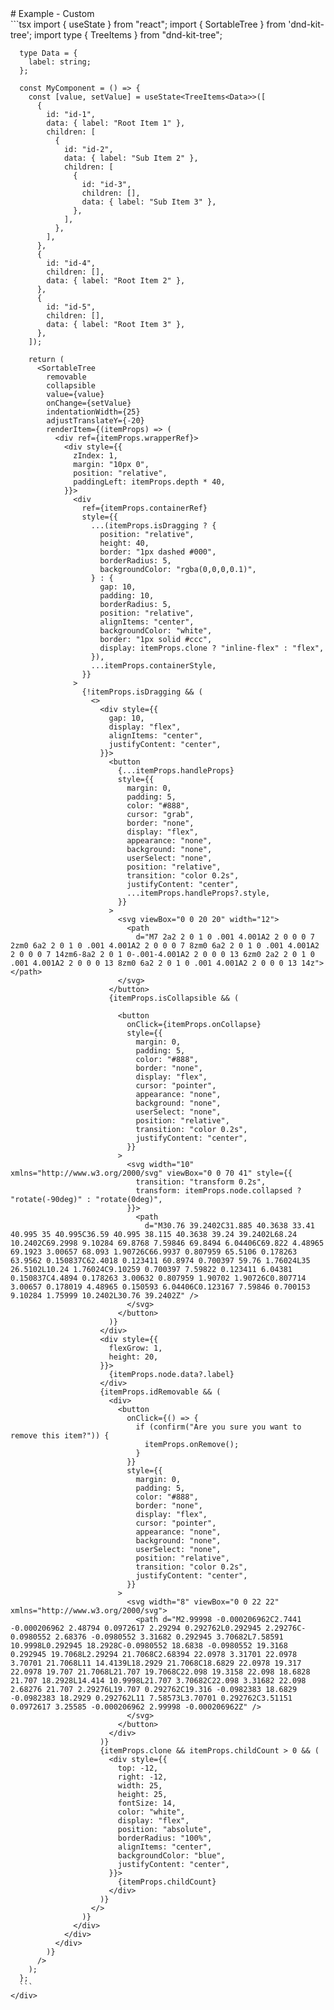 
<Meta title="Example - Custom" />

<div className="sb-container">
  <div className='sb-section-title'>
    # Example - Custom
  </div>
  <div className="sb-section">
    <div className="sb-section-content">
      ```tsx
      import { useState } from "react";
      import { SortableTree } from 'dnd-kit-tree';
      import type { TreeItems } from "dnd-kit-tree";

      type Data = {
        label: string;
      };

      const MyComponent = () => {
        const [value, setValue] = useState<TreeItems<Data>>([
          {
            id: "id-1",
            data: { label: "Root Item 1" },
            children: [
              {
                id: "id-2",
                data: { label: "Sub Item 2" },
                children: [
                  {
                    id: "id-3",
                    children: [],
                    data: { label: "Sub Item 3" },
                  },
                ],
              },
            ],
          },
          {
            id: "id-4",
            children: [],
            data: { label: "Root Item 2" },
          },
          {
            id: "id-5",
            children: [],
            data: { label: "Root Item 3" },
          },
        ]);

        return (
          <SortableTree
            removable
            collapsible
            value={value}
            onChange={setValue}
            indentationWidth={25}
            adjustTranslateY={-20}
            renderItem={(itemProps) => (
              <div ref={itemProps.wrapperRef}>
                <div style={{
                  zIndex: 1,
                  margin: "10px 0",
                  position: "relative",
                  paddingLeft: itemProps.depth * 40,
                }}>
                  <div
                    ref={itemProps.containerRef}
                    style={{
                      ...(itemProps.isDragging ? {
                        position: "relative",
                        height: 40,
                        border: "1px dashed #000",
                        borderRadius: 5,
                        backgroundColor: "rgba(0,0,0,0.1)",
                      } : {
                        gap: 10,
                        padding: 10,
                        borderRadius: 5,
                        position: "relative",
                        alignItems: "center",
                        backgroundColor: "white",
                        border: "1px solid #ccc",
                        display: itemProps.clone ? "inline-flex" : "flex",
                      }),
                      ...itemProps.containerStyle,
                    }}
                  >
                    {!itemProps.isDragging && (
                      <>
                        <div style={{
                          gap: 10,
                          display: "flex",
                          alignItems: "center",
                          justifyContent: "center",
                        }}>
                          <button
                            {...itemProps.handleProps}
                            style={{
                              margin: 0,
                              padding: 5,
                              color: "#888",
                              cursor: "grab",
                              border: "none",
                              display: "flex",
                              appearance: "none",
                              background: "none",
                              userSelect: "none",
                              position: "relative",
                              transition: "color 0.2s",
                              justifyContent: "center",
                              ...itemProps.handleProps?.style,
                            }}
                          >
                            <svg viewBox="0 0 20 20" width="12">
                              <path
                                d="M7 2a2 2 0 1 0 .001 4.001A2 2 0 0 0 7 2zm0 6a2 2 0 1 0 .001 4.001A2 2 0 0 0 7 8zm0 6a2 2 0 1 0 .001 4.001A2 2 0 0 0 7 14zm6-8a2 2 0 1 0-.001-4.001A2 2 0 0 0 13 6zm0 2a2 2 0 1 0 .001 4.001A2 2 0 0 0 13 8zm0 6a2 2 0 1 0 .001 4.001A2 2 0 0 0 13 14z"></path>
                            </svg>
                          </button>
                          {itemProps.isCollapsible && (

                            <button
                              onClick={itemProps.onCollapse}
                              style={{
                                margin: 0,
                                padding: 5,
                                color: "#888",
                                border: "none",
                                display: "flex",
                                cursor: "pointer",
                                appearance: "none",
                                background: "none",
                                userSelect: "none",
                                position: "relative",
                                transition: "color 0.2s",
                                justifyContent: "center",
                              }}
                            >
                              <svg width="10" xmlns="http://www.w3.org/2000/svg" viewBox="0 0 70 41" style={{
                                transition: "transform 0.2s",
                                transform: itemProps.node.collapsed ? "rotate(-90deg)" : "rotate(0deg)",
                              }}>
                                <path
                                  d="M30.76 39.2402C31.885 40.3638 33.41 40.995 35 40.995C36.59 40.995 38.115 40.3638 39.24 39.2402L68.24 10.2402C69.2998 9.10284 69.8768 7.59846 69.8494 6.04406C69.822 4.48965 69.1923 3.00657 68.093 1.90726C66.9937 0.807959 65.5106 0.178263 63.9562 0.150837C62.4018 0.123411 60.8974 0.700397 59.76 1.76024L35 26.5102L10.24 1.76024C9.10259 0.700397 7.59822 0.123411 6.04381 0.150837C4.4894 0.178263 3.00632 0.807959 1.90702 1.90726C0.807714 3.00657 0.178019 4.48965 0.150593 6.04406C0.123167 7.59846 0.700153 9.10284 1.75999 10.2402L30.76 39.2402Z" />
                              </svg>
                            </button>
                          )}
                        </div>
                        <div style={{
                          flexGrow: 1,
                          height: 20,
                        }}>
                          {itemProps.node.data?.label}
                        </div>
                        {itemProps.idRemovable && (
                          <div>
                            <button
                              onClick={() => {
                                if (confirm("Are you sure you want to remove this item?")) {
                                  itemProps.onRemove();
                                }
                              }}
                              style={{
                                margin: 0,
                                padding: 5,
                                color: "#888",
                                border: "none",
                                display: "flex",
                                cursor: "pointer",
                                appearance: "none",
                                background: "none",
                                userSelect: "none",
                                position: "relative",
                                transition: "color 0.2s",
                                justifyContent: "center",
                              }}
                            >
                              <svg width="8" viewBox="0 0 22 22" xmlns="http://www.w3.org/2000/svg">
                                <path d="M2.99998 -0.000206962C2.7441 -0.000206962 2.48794 0.0972617 2.29294 0.292762L0.292945 2.29276C-0.0980552 2.68376 -0.0980552 3.31682 0.292945 3.70682L7.58591 10.9998L0.292945 18.2928C-0.0980552 18.6838 -0.0980552 19.3168 0.292945 19.7068L2.29294 21.7068C2.68394 22.0978 3.31701 22.0978 3.70701 21.7068L11 14.4139L18.2929 21.7068C18.6829 22.0978 19.317 22.0978 19.707 21.7068L21.707 19.7068C22.098 19.3158 22.098 18.6828 21.707 18.2928L14.414 10.9998L21.707 3.70682C22.098 3.31682 22.098 2.68276 21.707 2.29276L19.707 0.292762C19.316 -0.0982383 18.6829 -0.0982383 18.2929 0.292762L11 7.58573L3.70701 0.292762C3.51151 0.0972617 3.25585 -0.000206962 2.99998 -0.000206962Z" />
                              </svg>
                            </button>
                          </div>
                        )}
                        {itemProps.clone && itemProps.childCount > 0 && (
                          <div style={{
                            top: -12,
                            right: -12,
                            width: 25,
                            height: 25,
                            fontSize: 14,
                            color: "white",
                            display: "flex",
                            position: "absolute",
                            borderRadius: "100%",
                            alignItems: "center",
                            backgroundColor: "blue",
                            justifyContent: "center",
                          }}>
                            {itemProps.childCount}
                          </div>
                        )}
                      </>
                    )}
                  </div>
                </div>
              </div>
            )}
          />
        );
      };
      ```
    </div>
  </div>
</div>

<style>
  {`
  .sb-container {
    margin-bottom: 48px;
  }

  .sb-section {
    width: 100%;
    display: flex;
    flex-direction: row;
    gap: 20px;
  }

  .sb-section-content {
    width: 100%;
  }

  img {
    object-fit: cover;
  }

  .sb-section-title {
    margin-bottom: 0px;
  }

  .sb-section a:not(h1 a, h2 a, h3 a) {
    font-size: 14px;
  }
  `}
</style>
